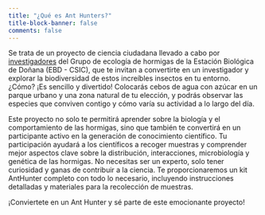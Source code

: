 ```yaml
---
title: "¿Qué es Ant Hunters?"
title-block-banner: false
comments: false
---
```


Se trata de un proyecto de ciencia ciudadana llevado a cabo por [investigadores](team.qmd) del Grupo de ecología de hormigas de la Estación Biológica de Doñana (EBD - CSIC), que te invitan a convertirte en un investigador y explorar la biodiversidad de estos increíbles insectos en tu entorno. ¿Cómo? ¡Es sencillo y divertido! Colocarás cebos de agua con azúcar en un parque urbano y una zona natural de tu elección, y podrás observar las especies que conviven contigo y cómo varía su actividad a lo largo del día.

Este proyecto no solo te permitirá aprender sobre la biología y el comportamiento de las hormigas, sino que también te convertirá en un participante activo en la generación de conocimiento científico. Tu participación ayudará a los científicos a recoger muestras y comprender mejor aspectos clave sobre la distribución, interacciones, microbiología y genética de las hormigas. No necesitas ser un experto, solo tener curiosidad y ganas de contribuir a la ciencia. Te proporcionaremos un kit AntHunter completo con todo lo necesario, incluyendo instrucciones detalladas y materiales para la recolección de muestras.

¡Conviertete en un Ant Hunter y sé parte de este emocionante proyecto!
